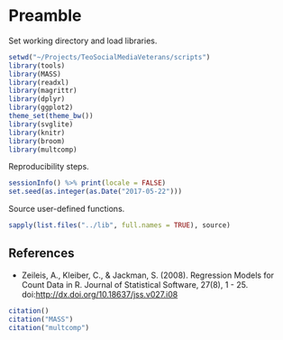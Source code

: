 # Preamble

Set working directory and load libraries.

```r
setwd("~/Projects/TeoSocialMediaVeterans/scripts")
library(tools)
library(MASS)
library(readxl)
library(magrittr)
library(dplyr)
library(ggplot2)
theme_set(theme_bw())
library(svglite)
library(knitr)
library(broom)
library(multcomp)
```

Reproducibility steps.

```r
sessionInfo() %>% print(locale = FALSE)
set.seed(as.integer(as.Date("2017-05-22")))
```

Source user-defined functions.

```r
sapply(list.files("../lib", full.names = TRUE), source)
```


## References

* Zeileis, A., Kleiber, C., & Jackman, S. (2008). Regression Models for Count Data in R. Journal of Statistical Software, 27(8), 1 - 25. doi:[http://dx.doi.org/10.18637/jss.v027.i08](http://dx.doi.org/10.18637/jss.v027.i08)

```r
citation()
citation("MASS")
citation("multcomp")
```
